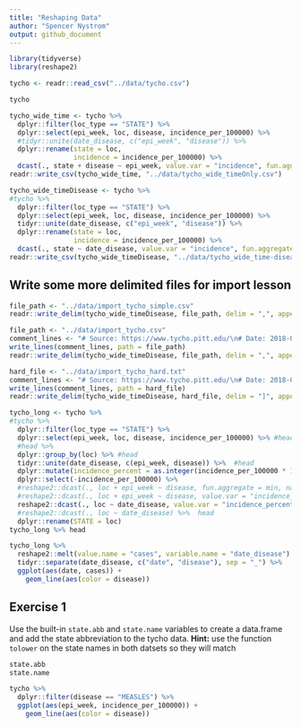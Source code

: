 ```yaml
---
title: "Reshaping Data"
author: "Spencer Nystrom"
output: github_document
---
```


```r
library(tidyverse)
library(reshape2)
```

```r
tycho <- readr::read_csv("../data/tycho.csv")
```

```r
tycho
```
```r
tycho_wide_time <- tycho %>% 
  dplyr::filter(loc_type == "STATE") %>% 
  dplyr::select(epi_week, loc, disease, incidence_per_100000) %>% 
  #tidyr::unite(date_disease, c("epi_week", "disease")) %>% 
  dplyr::rename(state = loc,
                incidence = incidence_per_100000) %>% 
  dcast(., state + disease ~ epi_week, value.var = "incidence", fun.aggregate = sum) 
readr::write_csv(tycho_wide_time, "../data/tycho_wide_timeOnly.csv")
```

```r
tycho_wide_timeDisease <- tycho %>% 
#tycho %>% 
  dplyr::filter(loc_type == "STATE") %>% 
  dplyr::select(epi_week, loc, disease, incidence_per_100000) %>% 
  tidyr::unite(date_disease, c("epi_week", "disease")) %>% 
  dplyr::rename(state = loc,
                incidence = incidence_per_100000) %>% 
  dcast(., state ~ date_disease, value.var = "incidence", fun.aggregate = sum) 
readr::write_csv(tycho_wide_timeDisease, "../data/tycho_wide_time-disease.csv")
```

## Write some more delimited files for import lesson
```r
file_path <- "../data/import_tycho_simple.csv"
readr::write_delim(tycho_wide_timeDisease, file_path, delim = ",", append = F)
```

```r
file_path <- "../data/import_tycho.csv"
comment_lines <- "# Source: https://www.tycho.pitt.edu/\n# Date: 2018-07-11"
write_lines(comment_lines, path = file_path)
readr::write_delim(tycho_wide_timeDisease, file_path, delim = ",", append = T, col_names = T)
```

```r
hard_file <- "../data/import_tycho_hard.txt"
comment_lines <- "# Source: https://www.tycho.pitt.edu/\n# Date: 2018-07-11"
write_lines(comment_lines, path = hard_file)
readr::write_delim(tycho_wide_timeDisease, hard_file, delim = "]", append = T, col_names = T)
```








```r
tycho_long <- tycho %>% 
#tycho %>% 
  dplyr::filter(loc_type == "STATE") %>% 
  dplyr::select(epi_week, loc, disease, incidence_per_100000) %>% #head
  #head %>% 
  dplyr::group_by(loc) %>% #head
  tidyr::unite(date_disease, c(epi_week, disease)) %>%  #head
  dplyr::mutate(incidence_percent = as.integer(incidence_per_100000 * 100)) %>% #head
  dplyr::select(-incidence_per_100000) %>% 
  #reshape2::dcast(., loc + epi_week ~ disease, fun.aggregate = min, na.rm = T) %>%  head
  #reshape2::dcast(., loc + epi_week ~ disease, value.var = "incidence_percent") %>%  head
  reshape2::dcast(., loc ~ date_disease, value.var = "incidence_percent", fun.aggregate = min) %>%  #head
  #reshape2::dcast(., loc ~ date_disease) %>%  head
  dplyr::rename(STATE = loc)
tycho_long %>% head
```

```r
tycho_long %>% 
  reshape2::melt(value.name = "cases", variable.name = "date_disease") %>% 
  tidyr::separate(date_disease, c("date", "disease"), sep = "_") %>% 
  ggplot(aes(date, cases)) +
    geom_line(aes(color = disease))
```




## Exercise 1
Use the built-in `state.abb` and `state.name` variables to create a data.frame and add the state abbreviation to the tycho data.
**Hint:** use the function `tolower` on the state names in both datsets so they will match
```r
state.abb
state.name
```

```r
tycho %>% 
  dplyr::filter(disease == "MEASLES") %>% 
  ggplot(aes(epi_week, incidence_per_100000)) +
    geom_line(aes(color = disease))
```

